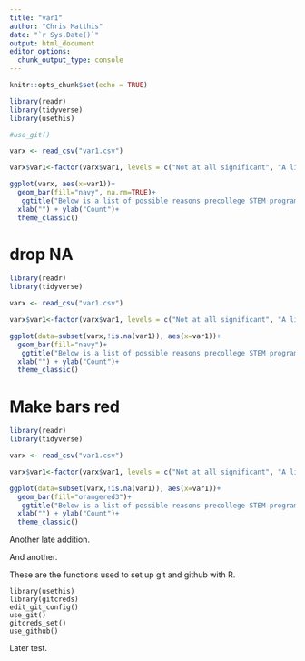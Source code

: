 ```yaml
---
title: "var1"
author: "Chris Matthis"
date: "`r Sys.Date()`"
output: html_document
editor_options: 
  chunk_output_type: console
---
```


```r
knitr::opts_chunk$set(echo = TRUE)
```

```r
library(readr)
library(tidyverse)
library(usethis)
```


```r
#use_git()
```



```r
varx <- read_csv("var1.csv")

varx$var1<-factor(varx$var1, levels = c("Not at all significant", "A little bit", "Quite a bit", "Very significant"))

ggplot(varx, aes(x=var1))+
  geom_bar(fill="navy", na.rm=TRUE)+
   ggtitle("Below is a list of possible reasons precollege STEM programs might join the STEM PUSH Network. \nPlease identify how significant each factor was in your program’s motivation to join the network.\n\nObtain accreditation for broadening participation in STEM") +
  xlab("") + ylab("Count")+
  theme_classic()

```


# drop NA

```r
library(readr)
library(tidyverse)

varx <- read_csv("var1.csv")

varx$var1<-factor(varx$var1, levels = c("Not at all significant", "A little bit", "Quite a bit", "Very significant"))

ggplot(data=subset(varx,!is.na(var1)), aes(x=var1))+
  geom_bar(fill="navy")+
   ggtitle("Below is a list of possible reasons precollege STEM programs might join the STEM PUSH Network. \nPlease identify how significant each factor was in your program’s motivation to join the network.\n\nObtain accreditation for broadening participation in STEM") +
  xlab("") + ylab("Count")+
  theme_classic()

```


# Make bars red

```r
library(readr)
library(tidyverse)

varx <- read_csv("var1.csv")

varx$var1<-factor(varx$var1, levels = c("Not at all significant", "A little bit", "Quite a bit", "Very significant"))

ggplot(data=subset(varx,!is.na(var1)), aes(x=var1))+
  geom_bar(fill="orangered3")+
   ggtitle("Below is a list of possible reasons precollege STEM programs might join the STEM PUSH Network. \nPlease identify how significant each factor was in your program’s motivation to join the network.\n\nObtain accreditation for broadening participation in STEM") +
  xlab("") + ylab("Count")+
  theme_classic()

```



Another late addition.

And another.


These are the functions used to set up git and github with R.

    library(usethis)
    library(gitcreds)
    edit_git_config()
    use_git()
    gitcreds_set()
    use_github()


Later test.



